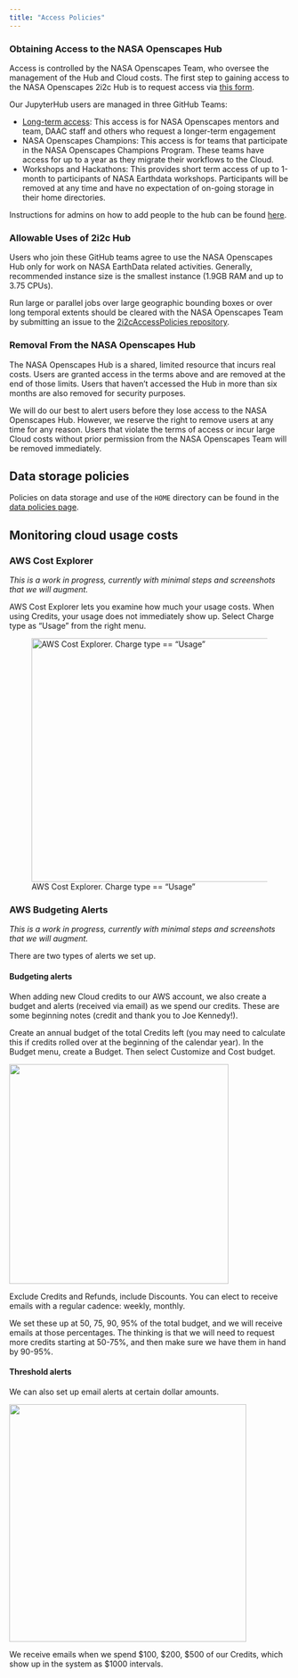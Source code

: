 ```yaml
---
title: "Access Policies"
---
```


### Obtaining Access to the NASA Openscapes Hub

Access is controlled by the NASA Openscapes Team, who oversee the management of the Hub and Cloud costs. The first step to gaining access to the NASA Openscapes 2i2c Hub is to request access via [this form](https://forms.gle/sLM9szAYN2mq6SbL9). 

Our JupyterHub users are managed in three GitHub Teams: 

* [Long-term access](https://github.com/orgs/nasa-openscapes-workshops/teams/longtermaccess-2i2c): This access is for NASA Openscapes mentors and team, DAAC staff and others who request a longer-term engagement  
* NASA Openscapes Champions: This access is for teams that participate in the NASA Openscapes Champions Program. These teams have access for up to a year as they migrate their workflows to the Cloud. 
* Workshops and Hackathons: This provides short term access of up to 1-month to participants of NASA Earthdata workshops. Participants will be removed at any time and have no expectation of on-going storage in their home directories.

Instructions for admins on how to add people to the hub can be found [here](add-folks-to-2i2c-github-teams.qmd).

### Allowable Uses of 2i2c Hub 

Users who join these GitHub teams agree to use the NASA Openscapes Hub only for work on NASA EarthData related activities. Generally, recommended instance size is the smallest instance (1.9GB RAM and up to 3.75 CPUs). 

Run large or parallel jobs over large geographic bounding boxes or over long temporal extents should be cleared with the NASA Openscapes Team by submitting an issue to the [2i2cAccessPolicies repository]( https://github.com/NASA-Openscapes/2i2cAccessPolicies).   

### Removal From the NASA Openscapes Hub

The NASA Openscapes Hub is a shared, limited resource that incurs real costs. Users are granted access in the terms above and are removed at the end of those limits. Users that haven’t accessed the Hub in more than six months are also removed for security purposes. 

We will do our best to alert users before they lose access to the NASA Openscapes Hub. However, we reserve the right to remove users at any time for any reason. Users that violate the terms of access or incur large Cloud costs without prior permission from the NASA Openscapes Team will be removed immediately.

## Data storage policies

Policies on data storage and use of the `HOME` directory can be found in the [data policies page](data-policies.qmd).

## Monitoring cloud usage costs

### AWS Cost Explorer

<!-- TODO: Integrate/add links to monthly cost/storage report being developed at  -->

*This is a work in progress, currently with minimal steps and screenshots that we will augment.*

AWS Cost Explorer lets you examine how much your usage costs. When using Credits, your usage does not immediately show up. Select Charge type as "Usage" from the right menu.

![AWS Cost Explorer. Charge type == "Usage"](images/cost-explorer-usage.png){fig-align="center" width="437"}

### AWS Budgeting Alerts

*This is a work in progress, currently with minimal steps and screenshots that we will augment.*

There are two types of alerts we set up.

#### Budgeting alerts

When adding new Cloud credits to our AWS account, we also create a budget and alerts (received via email) as we spend our credits. These are some beginning notes (credit and thank you to Joe Kennedy!).

Create an annual budget of the total Credits left (you may need to calculate this if credits rolled over at the beginning of the calendar year). In the Budget menu, create a Budget. Then select Customize and Cost budget.

![](images/choose-budget-type.png){fig-align="center" width="394"}

Exclude Credits and Refunds, include Discounts. You can elect to receive emails with a regular cadence: weekly, monthly.

We set these up at 50, 75, 90, 95% of the total budget, and we will receive emails at those percentages. The thinking is that we will need to request more credits starting at 50-75%, and then make sure we have them in hand by 90-95%.

#### Threshold alerts

We can also set up email alerts at certain dollar amounts.

![](images/budget-threshold-alerts.png){fig-align="center" width="426"}

We receive emails when we spend \$100, \$200, \$500 of our Credits, which show up in the system as \$1000 intervals.